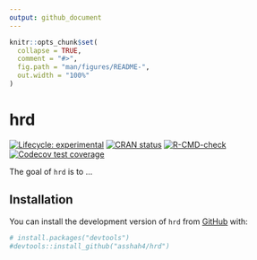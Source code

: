 ```yaml
---
output: github_document
---
```


<!-- README.md is generated from README.Rmd. Please edit that file -->

```r
knitr::opts_chunk$set(
  collapse = TRUE,
  comment = "#>",
  fig.path = "man/figures/README-",
  out.width = "100%"
)
```

# hrd

<!-- badges: start -->
[![Lifecycle: experimental](https://img.shields.io/badge/lifecycle-experimental-orange.svg)](https://lifecycle.r-lib.org/articles/stages.html#experimental)
[![CRAN status](https://www.r-pkg.org/badges/version/hrd)](https://CRAN.R-project.org/package=hrd)
[![R-CMD-check](https://github.com/asshah4/hrd/actions/workflows/R-CMD-check.yaml/badge.svg)](https://github.com/asshah4/hrd/actions/workflows/R-CMD-check.yaml)
[![Codecov test coverage](https://codecov.io/gh/asshah4/hrd/branch/main/graph/badge.svg)](https://app.codecov.io/gh/asshah4/hrd?branch=main)
<!-- badges: end -->

The goal of `hrd` is to ...

## Installation

You can install the development version of `hrd` from [GitHub](https://github.com/) with:

```r
# install.packages("devtools")
#devtools::install_github("asshah4/hrd")
```

